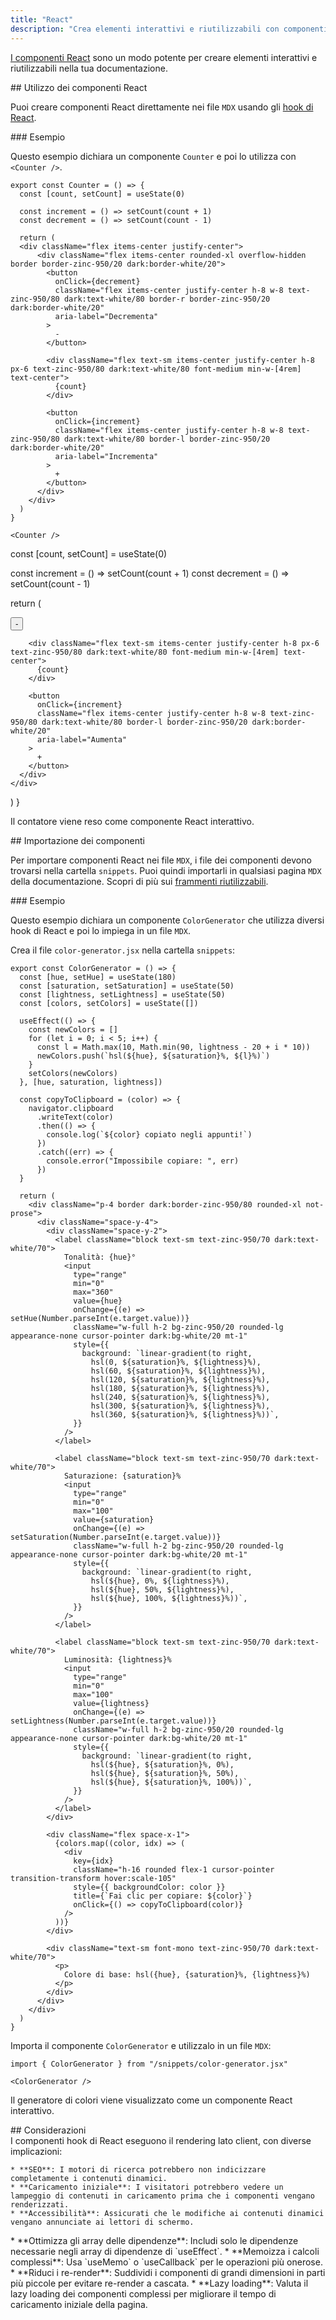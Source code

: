 ```yaml
---
title: "React"
description: "Crea elementi interattivi e riutilizzabili con componenti React"
---
```



[I componenti React](https://react.dev) sono un modo potente per creare elementi interattivi e riutilizzabili nella tua documentazione.

<div id="using-react-components">
  ## Utilizzo dei componenti React
</div>

Puoi creare componenti React direttamente nei file `MDX` usando gli [hook di React](https://react.dev/reference/react/hooks).

<div id="example">
  ### Esempio
</div>

Questo esempio dichiara un componente `Counter` e poi lo utilizza con `<Counter />`.

```mdx
export const Counter = () => {
  const [count, setCount] = useState(0)

  const increment = () => setCount(count + 1)
  const decrement = () => setCount(count - 1)

  return (
  <div className="flex items-center justify-center">
      <div className="flex items-center rounded-xl overflow-hidden border border-zinc-950/20 dark:border-white/20">
        <button
          onClick={decrement}
          className="flex items-center justify-center h-8 w-8 text-zinc-950/80 dark:text-white/80 border-r border-zinc-950/20 dark:border-white/20"
          aria-label="Decrementa"
        >
          -
        </button>

        <div className="flex text-sm items-center justify-center h-8 px-6 text-zinc-950/80 dark:text-white/80 font-medium min-w-[4rem] text-center">
          {count}
        </div>

        <button
          onClick={increment}
          className="flex items-center justify-center h-8 w-8 text-zinc-950/80 dark:text-white/80 border-l border-zinc-950/20 dark:border-white/20"
          aria-label="Incrementa"
        >
          +
        </button>
      </div>
    </div>
  )
}

<Counter />
```

  const [count, setCount] = useState(0)

  const increment = () => setCount(count + 1)
  const decrement = () => setCount(count - 1)

  return (
  <div className="flex items-center justify-center">
      <div className="flex items-center rounded-xl overflow-hidden border border-zinc-950/20 dark:border-white/20">
        <button
          onClick={decrement}
          className="flex items-center justify-center h-8 w-8 text-zinc-950/80 dark:text-white/80 border-r border-zinc-950/20 dark:border-white/20"
          aria-label="Riduci"
        >
          -
        </button>

        <div className="flex text-sm items-center justify-center h-8 px-6 text-zinc-950/80 dark:text-white/80 font-medium min-w-[4rem] text-center">
          {count}
        </div>

        <button
          onClick={increment}
          className="flex items-center justify-center h-8 w-8 text-zinc-950/80 dark:text-white/80 border-l border-zinc-950/20 dark:border-white/20"
          aria-label="Aumenta"
        >
          +
        </button>
      </div>
    </div>
  )
}

Il contatore viene reso come componente React interattivo.

<Counter />

<div id="importing-components">
  ## Importazione dei componenti
</div>

Per importare componenti React nei file `MDX`, i file dei componenti devono trovarsi nella cartella `snippets`. Puoi quindi importarli in qualsiasi pagina `MDX` della documentazione. Scopri di più sui [frammenti riutilizzabili](/it/create/reusable-snippets).

<div id="example">
  ### Esempio
</div>

Questo esempio dichiara un componente `ColorGenerator` che utilizza diversi hook di React e poi lo impiega in un file `MDX`.

Crea il file `color-generator.jsx` nella cartella `snippets`:

```mdx /snippets/color-generator.jsx [expandable]
export const ColorGenerator = () => {
  const [hue, setHue] = useState(180)
  const [saturation, setSaturation] = useState(50)
  const [lightness, setLightness] = useState(50)
  const [colors, setColors] = useState([])

  useEffect(() => {
    const newColors = []
    for (let i = 0; i < 5; i++) {
      const l = Math.max(10, Math.min(90, lightness - 20 + i * 10))
      newColors.push(`hsl(${hue}, ${saturation}%, ${l}%)`)
    }
    setColors(newColors)
  }, [hue, saturation, lightness])

  const copyToClipboard = (color) => {
    navigator.clipboard
      .writeText(color)
      .then(() => {
        console.log(`${color} copiato negli appunti!`)
      })
      .catch((err) => {
        console.error("Impossibile copiare: ", err)
      })
  }

  return (
    <div className="p-4 border dark:border-zinc-950/80 rounded-xl not-prose">
      <div className="space-y-4">
        <div className="space-y-2">
          <label className="block text-sm text-zinc-950/70 dark:text-white/70">
            Tonalità: {hue}°
            <input
              type="range"
              min="0"
              max="360"
              value={hue}
              onChange={(e) => setHue(Number.parseInt(e.target.value))}
              className="w-full h-2 bg-zinc-950/20 rounded-lg appearance-none cursor-pointer dark:bg-white/20 mt-1"
              style={{
                background: `linear-gradient(to right, 
                  hsl(0, ${saturation}%, ${lightness}%), 
                  hsl(60, ${saturation}%, ${lightness}%), 
                  hsl(120, ${saturation}%, ${lightness}%), 
                  hsl(180, ${saturation}%, ${lightness}%), 
                  hsl(240, ${saturation}%, ${lightness}%), 
                  hsl(300, ${saturation}%, ${lightness}%), 
                  hsl(360, ${saturation}%, ${lightness}%))`,
              }}
            />
          </label>

          <label className="block text-sm text-zinc-950/70 dark:text-white/70">
            Saturazione: {saturation}%
            <input
              type="range"
              min="0"
              max="100"
              value={saturation}
              onChange={(e) => setSaturation(Number.parseInt(e.target.value))}
              className="w-full h-2 bg-zinc-950/20 rounded-lg appearance-none cursor-pointer dark:bg-white/20 mt-1"
              style={{
                background: `linear-gradient(to right, 
                  hsl(${hue}, 0%, ${lightness}%), 
                  hsl(${hue}, 50%, ${lightness}%), 
                  hsl(${hue}, 100%, ${lightness}%))`,
              }}
            />
          </label>

          <label className="block text-sm text-zinc-950/70 dark:text-white/70">
            Luminosità: {lightness}%
            <input
              type="range"
              min="0"
              max="100"
              value={lightness}
              onChange={(e) => setLightness(Number.parseInt(e.target.value))}
              className="w-full h-2 bg-zinc-950/20 rounded-lg appearance-none cursor-pointer dark:bg-white/20 mt-1"
              style={{
                background: `linear-gradient(to right, 
                  hsl(${hue}, ${saturation}%, 0%), 
                  hsl(${hue}, ${saturation}%, 50%), 
                  hsl(${hue}, ${saturation}%, 100%))`,
              }}
            />
          </label>
        </div>

        <div className="flex space-x-1">
          {colors.map((color, idx) => (
            <div
              key={idx}
              className="h-16 rounded flex-1 cursor-pointer transition-transform hover:scale-105"
              style={{ backgroundColor: color }}
              title={`Fai clic per copiare: ${color}`}
              onClick={() => copyToClipboard(color)}
            />
          ))}
        </div>

        <div className="text-sm font-mono text-zinc-950/70 dark:text-white/70">
          <p>
            Colore di base: hsl({hue}, {saturation}%, {lightness}%)
          </p>
        </div>
      </div>
    </div>
  )
}
```

Importa il componente `ColorGenerator` e utilizzalo in un file `MDX`:

```mdx
import { ColorGenerator } from "/snippets/color-generator.jsx"

<ColorGenerator />
```

Il generatore di colori viene visualizzato come un componente React interattivo.

<ColorGenerator />

<div id="considerations">
  ## Considerazioni
</div>

<AccordionGroup>
  <Accordion title="Impatto del rendering lato client">
    I componenti hook di React eseguono il rendering lato client, con diverse implicazioni:

    * **SEO**: I motori di ricerca potrebbero non indicizzare completamente i contenuti dinamici.
    * **Caricamento iniziale**: I visitatori potrebbero vedere un lampeggio di contenuti in caricamento prima che i componenti vengano renderizzati.
    * **Accessibilità**: Assicurati che le modifiche ai contenuti dinamici vengano annunciate ai lettori di schermo.
  </Accordion>

  <Accordion title="Best practice per le prestazioni">
    * **Ottimizza gli array delle dipendenze**: Includi solo le dipendenze necessarie negli array di dipendenze di `useEffect`.
    * **Memoizza i calcoli complessi**: Usa `useMemo` o `useCallback` per le operazioni più onerose.
    * **Riduci i re-render**: Suddividi i componenti di grandi dimensioni in parti più piccole per evitare re-render a cascata.
    * **Lazy loading**: Valuta il lazy loading dei componenti complessi per migliorare il tempo di caricamento iniziale della pagina.
  </Accordion>
</AccordionGroup>